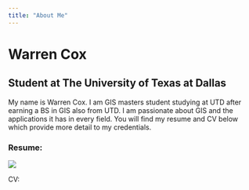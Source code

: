---
title: "About Me"
---

# Warren Cox

## Student at The University of Texas at Dallas

My name is Warren Cox. I am GIS masters student studying at UTD after earning a BS in GIS also from UTD. I am passionate about GIS and the applications it has in every field. You will find my resume and CV below which provide more detail to my credentials.

### Resume:

![](ResumeScreenShot.png){fig-align="center"}

CV:
